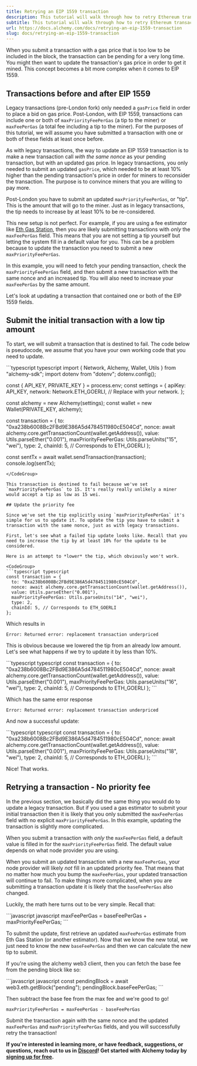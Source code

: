 ```yaml
---
title: Retrying an EIP 1559 transaction
description: This tutorial will walk through how to retry Ethereum transactions using EIP-1559 methods.
subtitle: This tutorial will walk through how to retry Ethereum transactions using EIP-1559 methods.
url: https://docs.alchemy.com/docs/retrying-an-eip-1559-transaction
slug: docs/retrying-an-eip-1559-transaction
---
```


When you submit a transaction with a gas price that is too low to be included in the block, the transaction can be pending for a very long time. You might then want to update the transaction's gas price in order to get it mined. This concept becomes a bit more complex when it comes to EIP 1559.

## Transactions before and after EIP 1559

Legacy transactions (pre-London fork) only needed a `gasPrice` field in order to place a bid on gas price. Post-London, with EIP 1559, transactions can include one or both of `maxPriorityFeePerGas` (a tip to the miner) or `maxFeePerGas` (a total fee including a tip to the miner). For the purposes of this tutorial, we will assume you have submitted a transaction with one or both of these fields at least once before.

As with legacy transactions, the way to update an EIP 1559 transaction is to make a new transaction call *with the same nonce* as your pending transaction, but with an updated gas price. In legacy transactions, you only needed to submit an updated `gasPrice`, which needed to be at least 10% higher than the pending transaction's price in order for miners to reconsider the transaction. The purpose is to convince miners that you are willing to pay more.

Post-London you have to submit an updated `maxPriorityFeePerGas`, or "tip". This is the amount that will go to the miner. Just as in legacy transactions, the tip needs to increase by at least 10% to be re-considered.

This new setup is not perfect. For example, if you are using a fee estimator like [Eth Gas Station](https://ethgasstation.info), then you are likely submitting transactions with *only* the `maxFeePerGas` field. This means that you are not setting a tip yourself but letting the system fill in a default value for you. This can be a problem because to update the transaction you need to submit a new `maxPriorityFeePerGas`.

In this example, you will need to fetch your pending transaction, check the `maxPriorityFeePerGas` field, and then submit a new transaction with the same nonce and an increased tip. You will also need to increase your `maxFeePerGas` by the same amount.

Let's look at updating a transaction that contained one or both of the EIP 1559 fields.

## Submit the initial transaction with a low tip amount

To start, we will submit a transaction that is destined to fail. The code below is pseudocode, we assume that you have your own working code that you need to update.

<CodeGroup>
  ```typescript typescript
  import { Network, Alchemy, Wallet, Utils } from "alchemy-sdk";
  import dotenv from "dotenv";
  dotenv.config();

  const { API_KEY, PRIVATE_KEY } = process.env;
  const settings = {
    apiKey: API_KEY,
    network: Network.ETH_GOERLI, // Replace with your network.
  };

  const alchemy = new Alchemy(settings);
  const wallet = new Wallet(PRIVATE_KEY, alchemy);

  const transaction = {
    to: "0xa238b6008Bc2FBd9E386A5d4784511980cE504Cd",
    nonce: await alchemy.core.getTransactionCount(wallet.getAddress()),
    value: Utils.parseEther("0.001"),
    maxPriorityFeePerGas: Utils.parseUnits("15", "wei"),
    type: 2,
    chainId: 5, // Corresponds to ETH_GOERLI
  };

  const sentTx = await wallet.sendTransaction(transaction);
  console.log(sentTx);
  ```
</CodeGroup>

This transaction is destined to fail because we've set `maxPriorityFeePerGas` to 15. It's really really unlikely a miner would accept a tip as low as 15 wei.

## Update the priority fee

Since we've set the tip explicitly using `maxPriorityFeePerGas` it's simple for us to update it. To update the tip you have to submit a transaction with the same nonce, just as with legacy transactions.

First, let's see what a failed tip update looks like. Recall that you need to increase the tip by at least 10% for the update to be considered.

Here is an attempt to *lower* the tip, which obviously won't work.

<CodeGroup>
  ```typescript typescript
  const transaction = {
    to: "0xa238b6008Bc2FBd9E386A5d4784511980cE504Cd",
    nonce: await alchemy.core.getTransactionCount(wallet.getAddress()),
    value: Utils.parseEther("0.001"),
    maxPriorityFeePerGas: Utils.parseUnits("14", "wei"),
    type: 2,
    chainId: 5, // Corresponds to ETH_GOERLI
  };
  ```
</CodeGroup>

Which results in

```shell
Error: Returned error: replacement transaction underpriced
```

This is obvious because we lowered the tip from an already low amount. Let's see what happens if we try to update it by less than 10%.

<CodeGroup>
  ```typescript typescript
  const transaction = {
    to: "0xa238b6008Bc2FBd9E386A5d4784511980cE504Cd",
    nonce: await alchemy.core.getTransactionCount(wallet.getAddress()),
    value: Utils.parseEther("0.001"),
    maxPriorityFeePerGas: Utils.parseUnits("16", "wei"),
    type: 2,
    chainId: 5, // Corresponds to ETH_GOERLI
  };
  ```
</CodeGroup>

Which has the same error response

```shell
Error: Returned error: replacement transaction underpriced
```

And now a successful update:

<CodeGroup>
  ```typescript typescript
  const transaction = {
    to: "0xa238b6008Bc2FBd9E386A5d4784511980cE504Cd",
    nonce: await alchemy.core.getTransactionCount(wallet.getAddress()),
    value: Utils.parseEther("0.001"),
    maxPriorityFeePerGas: Utils.parseUnits("18", "wei"),
    type: 2,
    chainId: 5, // Corresponds to ETH_GOERLI
  };
  ```
</CodeGroup>

Nice! That works.

## Retrying a transaction - No priority fee

In the previous section, we basically did the same thing you would do to update a legacy transaction. But if you used a gas estimator to submit your initial transaction then it is likely that you only submitted the `maxFeePerGas` field with no explicit `maxPriorityFeePerGas`. In this example, updating the transaction is slightly more complicated.

When you submit a transaction with *only* the `maxFeePerGas` field, a default value is filled in for the `maxPriorityFeePerGas` field. The default value depends on what node provider you are using.

When you submit an updated transaction with a new `maxFeePerGas`, your node provider will likely *not* fill in an updated priority fee. That means that no matter how much you bump the `maxFeePerGas`, your updated transaction will continue to fail. To make things more complicated, when you are submitting a transaction update it is likely that the `baseFeePerGas` also changed.

Luckily, the math here turns out to be very simple. Recall that:

<CodeGroup>
  ```javascript javascript
  maxFeePerGas = baseFeePerGas + maxPriorityFeePerGas;
  ```
</CodeGroup>

To submit the update, first retrieve an updated `maxFeePerGas` estimate from Eth Gas Station (or another estimator). Now that we know the new total, we just need to know the new `baseFeePerGas` and then we can calculate the new tip to submit.

If you're using the alchemy web3 client, then you can fetch the base fee from the pending block like so:

<CodeGroup>
  ```javascript javascript
  const pendingBlock = await web3.eth.getBlock("pending");
  pendingBlock.baseFeePerGas;
  ```
</CodeGroup>

Then subtract the base fee from the max fee and we're good to go!

```text
maxPriorityFeePerGas = maxFeePerGas - baseFeePerGas
```

Submit the transaction again with the same nonce and the updated `maxFeePerGas` and `maxPriorityFeePerGas` fields, and you will successfully retry the transaction!

**If you're interested in learning more, or have feedback, suggestions, or questions, reach out to us in** [**Discord**](https://alchemy.com/discord)**! Get started with Alchemy today by** [**signing up for free**](https://alchemy.com/?r=affiliate:5494a54b-6ae1-4d33-9016-c331c0dcdc1f)**.**
